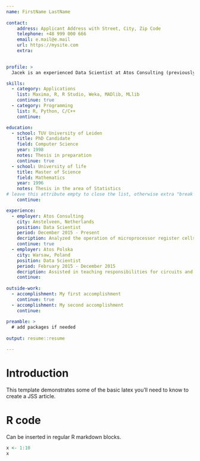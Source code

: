 ```yaml
---
name: FirstName LastName
    
contact:
    address: Applicant Address with Street, City, Zip Code
    telephone: +48 999 000 666
    email: e.mail@e.mail
    url: https://mysite.com
    extra: 

  
profile: >
  Jacek is an experienced Data Scientist at Atos Consulting (previously at GDC). He possesses strong problem solving and analytical skills. He is also trained and experienced in the field of data science, big data, data analytics, business intelligence, information analysis, software engineering and IT consultancy. He worked for clients in various sectors, which includes media, retail and telco. He is recognized for his ability to talk to stakeholders on the business, scientific and technical level. Clients appreciate his pragmatic and practical result-focused approach.

skills:
  - category: Applications
    list: Maxima, R, R Studio, Weka, MADlib, MLlib
    continue: true
  - category: Programming
    list: R, Python, C/C++
    continue: 

education:
  - school: TUV University of Leiden
    title: PhD Candidate
    field: Computer Science
    year: 1998
    notes: Thesis in preparation
    continue: true
  - school: University of life
    title: Master of Science
    field: Mathematics
    year: 1996
    notes: Thesis in the area of Statistics
# leave this attribute empty to close the list, otherwise extra "break line" will be added
    continue: 

experience:
  - employer: Atos Consulting
    city: Amstelveen, Netherlands
    position: Data Scientist
    period: December 2015 - Present
    decription: Analyzed the operation of microprocessor register cells using SPICE and circuit analysis techniques. Derived SPICE model for short-channel MOS devices. Assisted in teaching responsibilities for circuits and electronics courses. Organized and implemented the speech processing lab at Rensselaer. Authored several FORTRAN programs for Prime 500 system.
    continue: true
  - employer: Atos Polska
    city: Warsaw, Poland
    position: Data Scientist
    period: February 2015 - December 2015
    decription: Assisted in teaching responsibilities for circuits and electronics courses. Organized and implemented the speech processing lab at Rensselaer. Authored several FORTRAN programs for Prime 500 system. Analyzed the operation of microprocessor register cells using SPICE and circuit analysis techniques. Derived SPICE model for short-channel MOS devices. 
    continue:
    
outside-work:
  - accomplishment: My first accomplishment
    continue: true  
  - accomplishment: My second accomplishment
    continue:
  
preamble: >
  # add packages if needed
  
output: resume::resume

---
```


# Introduction

This template demonstrates some of the basic latex you'll need to know to create a JSS article.

# R code

Can be inserted in regular R markdown blocks.

```r
x <- 1:10
x
```
